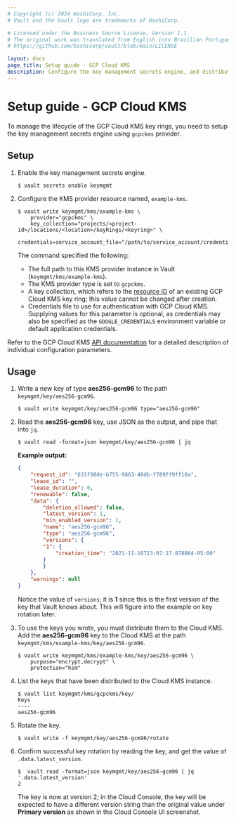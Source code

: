 ```yaml
---
# Copyright (c) 2024 HashiCorp, Inc.
# Vault and the Vault logo are trademarks of HashiCorp.

# Licensed under the Business Source License, Version 1.1.
# The original work was translated from English into Brazilian Portuguese.
# https://github.com/hashicorp/vault/blob/main/LICENSE

layout: docs
page_title: Setup guide - GCP Cloud KMS
description: Configure the key management secrets engine, and distribute the Vault-managed keys to the target GCP Cloud KMS.
---
```


# Setup guide - GCP Cloud KMS

To manage the lifecycle of the GCP Cloud KMS key rings, you need to setup the
key management secrets engine using `gcpckms` provider.

## Setup

1. Enable the key management secrets engine.

    ```shell-session
    $ vault secrets enable keymgmt
    ```

1. Configure the KMS provider resource named, `example-kms`.

    ```shell-session
    $ vault write keymgmt/kms/example-kms \
        provider="gcpckms" \
        key_collection="projects/<project-id>/locations/<location>/keyRings/<keyring>" \
        credentials=service_account_file="/path/to/service_account/credentials.json"
    ```

    The command specified the following:

    - The full path to this KMS provider instance in Vault
      (`keymgmt/kms/example-kms`).
    - The KMS provider type is set to `gcpckms`.
    - A key collection, which refers to the [resource
      ID](https://cloud.google.com/kms/docs/resource-hierarchy#retrieve_resource_id)
      of an existing GCP Cloud KMS key ring; this value cannot be changed after
      creation.
    - Credentials file to use for authentication with GCP Cloud KMS. Supplying
      values for this parameter is optional, as credentials may also be
      specified as the `GOOGLE_CREDENTIALS` environment variable or default
      application credentials.


<Tip title="API documentation">

Refer to the GCP Cloud KMS [API
documentation](/vault/api-docs/secret/key-management/gcpkms) for a detailed
description of individual configuration parameters.

</Tip>

## Usage

1. Write a new key of type **aes256-gcm96** to the path `keymgmt/key/aes256-gcm96`.

    ```shell-session
    $ vault write keymgmt/key/aes256-gcm96 type="aes256-gcm96"
    ```

1. Read the **aes256-gcm96** key, use JSON as the output, and pipe that into `jq`.

    ```shell-session
    $ vault read -format=json keymgmt/key/aes256-gcm96 | jq
    ```

    **Example output:**

    <CodeBlockConfig hideClipboard>

    ```json
    {
        "request_id": "631f98de-b755-9863-40db-f789ff9ff10a",
        "lease_id": "",
        "lease_duration": 0,
        "renewable": false,
        "data": {
            "deletion_allowed": false,
            "latest_version": 1,
            "min_enabled_version": 1,
            "name": "aes256-gcm96",
            "type": "aes256-gcm96",
            "versions": {
            "1": {
                "creation_time": "2021-11-16T13:07:17.878864-05:00"
            }
            }
        },
        "warnings": null
    }
    ```

    </CodeBlockConfig>

    Notice the value of `versions`; it is **1** since this is the first version
    of the key that Vault knows about. This will figure into the example on key
    rotation later.

1. To use the keys you wrote, you must distribute them to the Cloud KMS. Add the
   **aes256-gcm96** key to the Cloud KMS at the path
   `keymgmt/kms/example-kms/key/aes256-gcm96`.

    ```shell-session
    $ vault write keymgmt/kms/example-kms/key/aes256-gcm96 \
        purpose="encrypt,decrypt" \
        protection="hsm"
    ```

1. List the keys that have been distributed to the Cloud KMS instance.

    ```shell-session
    $ vault list keymgmt/kms/gcpckms/key/
    Keys
    ----
    aes256-gcm96
    ```

1. Rotate the key.

    ```shell-session
    $ vault write -f keymgmt/key/aes256-gcm96/rotate
    ```

1. Confirm successful key rotation by reading the key, and get the value of
   `.data.latest_version`.

    ```shell-session
    $  vault read -format=json keymgmt/key/aes256-gcm96 | jq '.data.latest_version'
    2
    ```

    The key is now at version 2; in the Cloud Console, the key will be expected
    to have a different version string than the original value under **Primary
    version** as shown in the Cloud Console UI screenshot.
